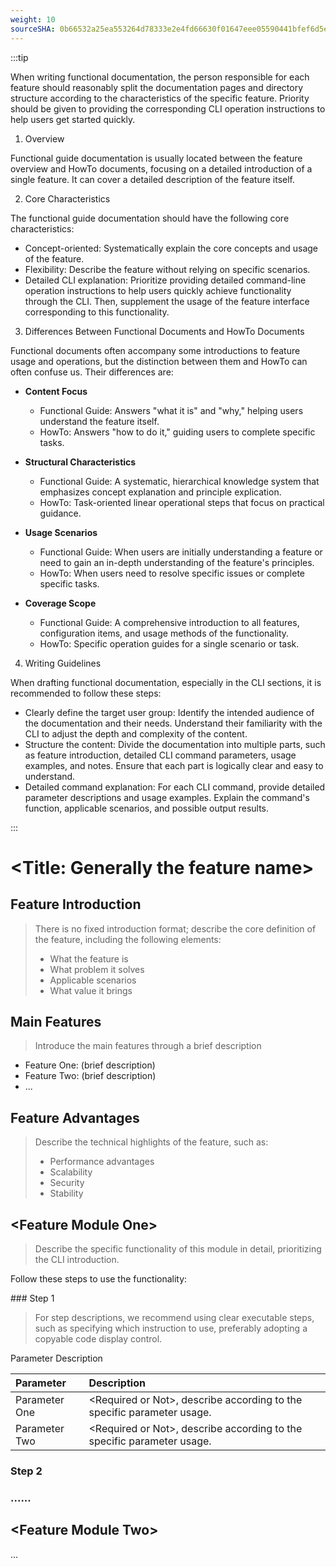```yaml
---
weight: 10
sourceSHA: 0b66532a25ea553264d78333e2e4fd66630f01647eee05590441bfef6d5e3009
---
```


:::tip

When writing functional documentation, the person responsible for each feature should reasonably split the documentation pages and directory structure according to the characteristics of the specific feature. Priority should be given to providing the corresponding CLI operation instructions to help users get started quickly.

1. Overview

Functional guide documentation is usually located between the feature overview and HowTo documents, focusing on a detailed introduction of a single feature. It can cover a detailed description of the feature itself.

2. Core Characteristics

The functional guide documentation should have the following core characteristics:

- Concept-oriented: Systematically explain the core concepts and usage of the feature.
- Flexibility: Describe the feature without relying on specific scenarios.
- Detailed CLI explanation: Prioritize providing detailed command-line operation instructions to help users quickly achieve functionality through the CLI. Then, supplement the usage of the feature interface corresponding to this functionality.

3. Differences Between Functional Documents and HowTo Documents

Functional documents often accompany some introductions to feature usage and operations, but the distinction between them and HowTo can often confuse us. Their differences are:

- **Content Focus**
  - Functional Guide: Answers "what it is" and "why," helping users understand the feature itself.
  - HowTo: Answers "how to do it," guiding users to complete specific tasks.

- **Structural Characteristics**
  - Functional Guide: A systematic, hierarchical knowledge system that emphasizes concept explanation and principle explication.
  - HowTo: Task-oriented linear operational steps that focus on practical guidance.

- **Usage Scenarios**
  - Functional Guide: When users are initially understanding a feature or need to gain an in-depth understanding of the feature's principles.
  - HowTo: When users need to resolve specific issues or complete specific tasks.

- **Coverage Scope**
  - Functional Guide: A comprehensive introduction to all features, configuration items, and usage methods of the functionality.
  - HowTo: Specific operation guides for a single scenario or task.

4. Writing Guidelines

When drafting functional documentation, especially in the CLI sections, it is recommended to follow these steps:

- Clearly define the target user group: Identify the intended audience of the documentation and their needs. Understand their familiarity with the CLI to adjust the depth and complexity of the content.
- Structure the content: Divide the documentation into multiple parts, such as feature introduction, detailed CLI command parameters, usage examples, and notes. Ensure that each part is logically clear and easy to understand.
- Detailed command explanation: For each CLI command, provide detailed parameter descriptions and usage examples. Explain the command's function, applicable scenarios, and possible output results.

:::

# \<Title: Generally the feature name>

## Feature Introduction

> There is no fixed introduction format; describe the core definition of the feature, including the following elements:
>
> - What the feature is
> - What problem it solves
> - Applicable scenarios
> - What value it brings

## Main Features

> Introduce the main features through a brief description

- Feature One: (brief description)
- Feature Two: (brief description)
- ...

## Feature Advantages

> Describe the technical highlights of the feature, such as:
>
> - Performance advantages
> - Scalability
> - Security
> - Stability

## \<Feature Module One>

> Describe the specific functionality of this module in detail, prioritizing the CLI introduction.

Follow these steps to use the functionality:

<Steps>
  ### Step 1

  > For step descriptions, we recommend using clear executable steps, such as specifying which instruction to use, preferably adopting a copyable code display control.

  Parameter Description

  | Parameter  | Description                  |
  | :-- | :------------------ |
  | Parameter One | \<Required or Not>, describe according to the specific parameter usage. |
  | Parameter Two | \<Required or Not>, describe according to the specific parameter usage. |

  ### Step 2

  ### ......
</Steps>

## \<Feature Module Two>

...
